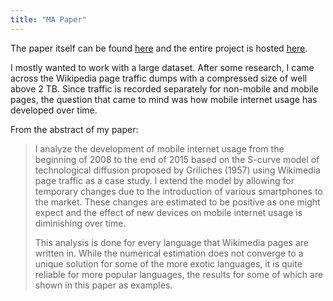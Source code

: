 ```yaml
---
title: "MA Paper"
---
```


The paper itself can be found [here](grad_school/MAPaper.pdf) and the entire
project is hosted [here](https://github.com/timschulz91/ma-project).

I mostly wanted to work with a large dataset. After some research, I came
across the Wikipedia page traffic dumps with a compressed size of well above 2
TB. Since traffic is recorded separately for non-mobile and mobile pages, the
question that came to mind was how mobile internet usage has developed over
time. 

From the abstract of my paper:

> I analyze the development of mobile internet usage from the beginning of 2008
> to the end of 2015 based on the S-curve model of technological diffusion
> proposed by Griliches (1957) using Wikimedia page traffic as a case study. I
> extend the model by allowing for temporary changes due to the introduction of
> various smartphones to the market. These changes are estimated to be positive
> as one might expect and the effect of new devices on mobile internet usage is
> diminishing over time.
>
> This analysis is done for every language that Wikimedia pages are written in.
> While the numerical estimation does not converge to a unique solution for some
> of the more exotic languages, it is quite reliable for more popular languages,
> the results for some of which are shown in this paper as examples.